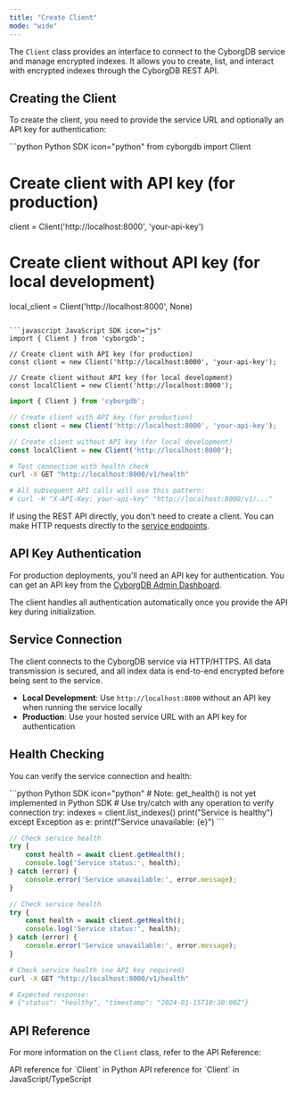 ```yaml
---
title: "Create Client"
mode: "wide"
---
```


The `Client` class provides an interface to connect to the CyborgDB service and manage encrypted indexes. It allows you to create, list, and interact with encrypted indexes through the CyborgDB REST API.

## Creating the Client

To create the client, you need to provide the service URL and optionally an API key for authentication:

<CodeGroup>
```python Python SDK icon="python"
from cyborgdb import Client

# Create client with API key (for production)
client = Client('http://localhost:8000', 'your-api-key')

# Create client without API key (for local development)
local_client = Client('http://localhost:8000', None)
```

```javascript JavaScript SDK icon="js"
import { Client } from 'cyborgdb';

// Create client with API key (for production) 
const client = new Client('http://localhost:8000', 'your-api-key');

// Create client without API key (for local development)
const localClient = new Client('http://localhost:8000');
```

```typescript TypeScript SDK icon="code"
import { Client } from 'cyborgdb';

// Create client with API key (for production)
const client = new Client('http://localhost:8000', 'your-api-key');

// Create client without API key (for local development)
const localClient = new Client('http://localhost:8000');
```

```bash cURL icon="rectangle-terminal"
# Test connection with health check
curl -X GET "http://localhost:8000/v1/health"

# All subsequent API calls will use this pattern:
# curl -H "X-API-Key: your-api-key" "http://localhost:8000/v1/..."
```
</CodeGroup>

<Tip>If using the REST API directly, you don't need to create a client. You can make HTTP requests directly to the [service endpoints](../../rest-api/introduction).</Tip>

## API Key Authentication

For production deployments, you'll need an API key for authentication. You can get an API key from the [CyborgDB Admin Dashboard](https://cyborgdb.co).

The client handles all authentication automatically once you provide the API key during initialization.

## Service Connection

The client connects to the CyborgDB service via HTTP/HTTPS. All data transmission is secured, and all index data is end-to-end encrypted before being sent to the service.

- **Local Development**: Use `http://localhost:8000` without an API key when running the service locally
- **Production**: Use your hosted service URL with an API key for authentication

## Health Checking

You can verify the service connection and health:

<CodeGroup>
```python Python SDK icon="python"
# Note: get_health() is not yet implemented in Python SDK
# Use try/catch with any operation to verify connection
try:
    indexes = client.list_indexes()
    print("Service is healthy")
except Exception as e:
    print(f"Service unavailable: {e}")
```

```javascript JavaScript SDK icon="js"
// Check service health
try {
    const health = await client.getHealth();
    console.log('Service status:', health);
} catch (error) {
    console.error('Service unavailable:', error.message);
}
```

```typescript TypeScript SDK icon="code"
// Check service health
try {
    const health = await client.getHealth();
    console.log('Service status:', health);
} catch (error) {
    console.error('Service unavailable:', error.message);
}
```

```bash cURL icon="rectangle-terminal"
# Check service health (no API key required)
curl -X GET "http://localhost:8000/v1/health"

# Expected response:
# {"status": "healthy", "timestamp": "2024-01-15T10:30:00Z"}
```
</CodeGroup>

## API Reference

For more information on the `Client` class, refer to the API Reference:

<CardGroup cols={2}>
    <Card title="Python SDK Reference" href="../../python-sdk/client/client" icon="python">
        API reference for `Client` in Python
    </Card>
    <Card title="JS/TS SDK Reference" href="../../js-ts-sdk/client/client" icon="js">
        API reference for `Client` in JavaScript/TypeScript
    </Card>
</CardGroup>
